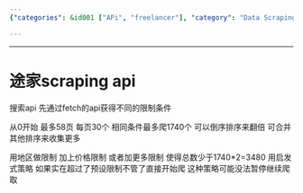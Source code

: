 ```yaml
---
{"categories": &id001 ["APi", "freelancer"], "category": "Data Scraping", "date": "2022-06-05 14:34:19", "description": "This article describes a scraping API that allows users to retrieve data from various sources with certain restrictions. The API can handle up to 58 pages, each containing 30 items, resulting in a maximum of 1740 items. Users can sort the results by region and price, potentially reducing the total number below 3480 by applying additional filters. If the limit is exceeded, an inspiration-based strategy is used but it might not support pausing and resuming data collection.", "tags": *id001, "title": "途家scraping api"}

---
```


------

# 途家scraping api

搜索api 先通过fetch的api获得不同的限制条件

从0开始 最多58页 每页30个 相同条件最多爬1740个 可以倒序排序来翻倍 可合并其他排序来收集更多

用地区做限制 加上价格限制 或者加更多限制 使得总数少于1740*2=3480 用启发式策略 如果实在超过了预设限制不管了直接开始爬 这种策略可能没法暂停继续爬取

